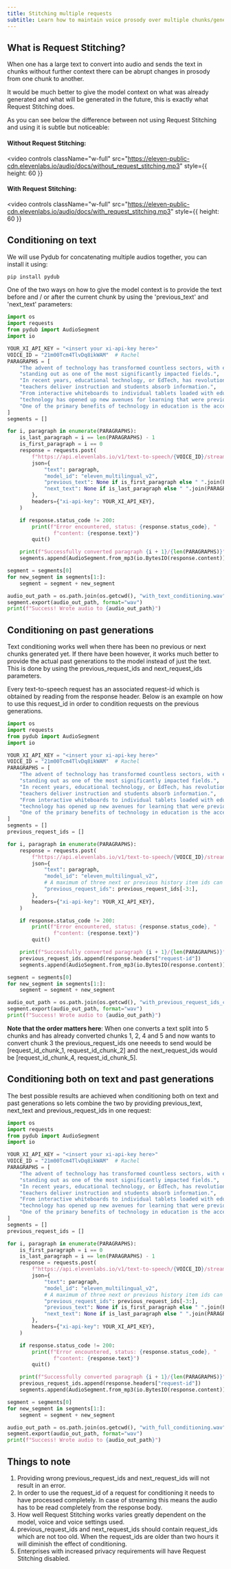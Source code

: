 ```yaml
---
title: Stitching multiple requests
subtitle: Learn how to maintain voice prosody over multiple chunks/generations.
---
```


## What is Request Stitching?

When one has a large text to convert into audio and sends the text in chunks without further context there can be abrupt changes in prosody from one chunk to another.

It would be much better to give the model context on what was already generated and what will be generated in the future, this is exactly what Request Stitching does.

As you can see below the difference between not using Request Stitching and using it is subtle but noticeable:

#### Without Request Stitching:

<video
  controls
  className="w-full"
  src="https://eleven-public-cdn.elevenlabs.io/audio/docs/without_request_stitching.mp3"
  style={{ height: 60 }}
></video>

#### With Request Stitching:

<video
  controls
  className="w-full"
  src="https://eleven-public-cdn.elevenlabs.io/audio/docs/with_request_stitching.mp3"
  style={{ height: 60 }}
></video>

## Conditioning on text

We will use Pydub for concatenating multiple audios together, you can install it using:

```bash
pip install pydub
```

One of the two ways on how to give the model context is to provide the text before and / or after the current chunk by using the 'previous_text' and 'next_text' parameters:

```python
import os
import requests
from pydub import AudioSegment
import io

YOUR_XI_API_KEY = "<insert your xi-api-key here>"
VOICE_ID = "21m00Tcm4TlvDq8ikWAM"  # Rachel
PARAGRAPHS = [
    "The advent of technology has transformed countless sectors, with education "
    "standing out as one of the most significantly impacted fields.",
    "In recent years, educational technology, or EdTech, has revolutionized the way "
    "teachers deliver instruction and students absorb information.",
    "From interactive whiteboards to individual tablets loaded with educational software, "
    "technology has opened up new avenues for learning that were previously unimaginable.",
    "One of the primary benefits of technology in education is the accessibility it provides.",
]
segments = []

for i, paragraph in enumerate(PARAGRAPHS):
    is_last_paragraph = i == len(PARAGRAPHS) - 1
    is_first_paragraph = i == 0
    response = requests.post(
        f"https://api.elevenlabs.io/v1/text-to-speech/{VOICE_ID}/stream",
        json={
            "text": paragraph,
            "model_id": "eleven_multilingual_v2",
            "previous_text": None if is_first_paragraph else " ".join(PARAGRAPHS[:i]),
            "next_text": None if is_last_paragraph else " ".join(PARAGRAPHS[i + 1:])
        },
        headers={"xi-api-key": YOUR_XI_API_KEY},
    )

    if response.status_code != 200:
        print(f"Error encountered, status: {response.status_code}, "
               f"content: {response.text}")
        quit()

    print(f"Successfully converted paragraph {i + 1}/{len(PARAGRAPHS)}")
    segments.append(AudioSegment.from_mp3(io.BytesIO(response.content)))

segment = segments[0]
for new_segment in segments[1:]:
    segment = segment + new_segment

audio_out_path = os.path.join(os.getcwd(), "with_text_conditioning.wav")
segment.export(audio_out_path, format="wav")
print(f"Success! Wrote audio to {audio_out_path}")
```

## Conditioning on past generations

Text conditioning works well when there has been no previous or next chunks generated yet. If there have been however, it works much better to provide the actual past generations to the model instead of just the text.
This is done by using the previous_request_ids and next_request_ids parameters.

Every text-to-speech request has an associated request-id which is obtained by reading from the response header. Below is an example on how to use this request_id in order to condition requests on the previous generations.

```python
import os
import requests
from pydub import AudioSegment
import io

YOUR_XI_API_KEY = "<insert your xi-api-key here>"
VOICE_ID = "21m00Tcm4TlvDq8ikWAM"  # Rachel
PARAGRAPHS = [
    "The advent of technology has transformed countless sectors, with education "
    "standing out as one of the most significantly impacted fields.",
    "In recent years, educational technology, or EdTech, has revolutionized the way "
    "teachers deliver instruction and students absorb information.",
    "From interactive whiteboards to individual tablets loaded with educational software, "
    "technology has opened up new avenues for learning that were previously unimaginable.",
    "One of the primary benefits of technology in education is the accessibility it provides.",
]
segments = []
previous_request_ids = []

for i, paragraph in enumerate(PARAGRAPHS):
    response = requests.post(
        f"https://api.elevenlabs.io/v1/text-to-speech/{VOICE_ID}/stream",
        json={
            "text": paragraph,
            "model_id": "eleven_multilingual_v2",
            # A maximum of three next or previous history item ids can be send
            "previous_request_ids": previous_request_ids[-3:],
        },
        headers={"xi-api-key": YOUR_XI_API_KEY},
    )

    if response.status_code != 200:
        print(f"Error encountered, status: {response.status_code}, "
               f"content: {response.text}")
        quit()

    print(f"Successfully converted paragraph {i + 1}/{len(PARAGRAPHS)}")
    previous_request_ids.append(response.headers["request-id"])
    segments.append(AudioSegment.from_mp3(io.BytesIO(response.content)))

segment = segments[0]
for new_segment in segments[1:]:
    segment = segment + new_segment

audio_out_path = os.path.join(os.getcwd(), "with_previous_request_ids_conditioning.wav")
segment.export(audio_out_path, format="wav")
print(f"Success! Wrote audio to {audio_out_path}")
```

<b>Note that the order matters here</b>: When one converts a text split into 5 chunks and has
already converted chunks 1, 2, 4 and 5 and now wants to convert chunk 3 the previous_request_ids one
neeeds to send would be [request_id_chunk_1, request_id_chunk_2] and the next_request_ids would be
[request_id_chunk_4, request_id_chunk_5].

## Conditioning both on text and past generations

The best possible results are achieved when conditioning both on text and past generations so lets combine the two by providing previous_text, next_text and previous_request_ids in one request:

```python
import os
import requests
from pydub import AudioSegment
import io

YOUR_XI_API_KEY = "<insert your xi-api-key here>"
VOICE_ID = "21m00Tcm4TlvDq8ikWAM"  # Rachel
PARAGRAPHS = [
    "The advent of technology has transformed countless sectors, with education "
    "standing out as one of the most significantly impacted fields.",
    "In recent years, educational technology, or EdTech, has revolutionized the way "
    "teachers deliver instruction and students absorb information.",
    "From interactive whiteboards to individual tablets loaded with educational software, "
    "technology has opened up new avenues for learning that were previously unimaginable.",
    "One of the primary benefits of technology in education is the accessibility it provides.",
]
segments = []
previous_request_ids = []

for i, paragraph in enumerate(PARAGRAPHS):
    is_first_paragraph = i == 0
    is_last_paragraph = i == len(PARAGRAPHS) - 1
    response = requests.post(
        f"https://api.elevenlabs.io/v1/text-to-speech/{VOICE_ID}/stream",
        json={
            "text": paragraph,
            "model_id": "eleven_multilingual_v2",
            # A maximum of three next or previous history item ids can be send
            "previous_request_ids": previous_request_ids[-3:],
            "previous_text": None if is_first_paragraph else " ".join(PARAGRAPHS[:i]),
            "next_text": None if is_last_paragraph else " ".join(PARAGRAPHS[i + 1:])
        },
        headers={"xi-api-key": YOUR_XI_API_KEY},
    )

    if response.status_code != 200:
        print(f"Error encountered, status: {response.status_code}, "
               f"content: {response.text}")
        quit()

    print(f"Successfully converted paragraph {i + 1}/{len(PARAGRAPHS)}")
    previous_request_ids.append(response.headers["request-id"])
    segments.append(AudioSegment.from_mp3(io.BytesIO(response.content)))

segment = segments[0]
for new_segment in segments[1:]:
    segment = segment + new_segment

audio_out_path = os.path.join(os.getcwd(), "with_full_conditioning.wav")
segment.export(audio_out_path, format="wav")
print(f"Success! Wrote audio to {audio_out_path}")
```

## Things to note

1. Providing wrong previous_request_ids and next_request_ids will not result in an error.
2. In order to use the request_id of a request for conditioning it needs to have processed completely. In case of streaming this means the audio has to be read completely from the response body.
3. How well Request Stitching works varies greatly dependent on the model, voice and voice settings used.
4. previous_request_ids and next_request_ids should contain request_ids which are not too old. When the request_ids are older than two hours it will diminish the effect of conditioning.
5. Enterprises with increased privacy requirements will have Request Stitching disabled.
